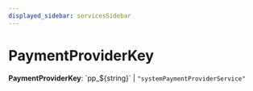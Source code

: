```yaml
---
displayed_sidebar: servicesSidebar
---
```



# PaymentProviderKey

 **PaymentProviderKey**: \`pp\_${string}\` \| ``"systemPaymentProviderService"``
